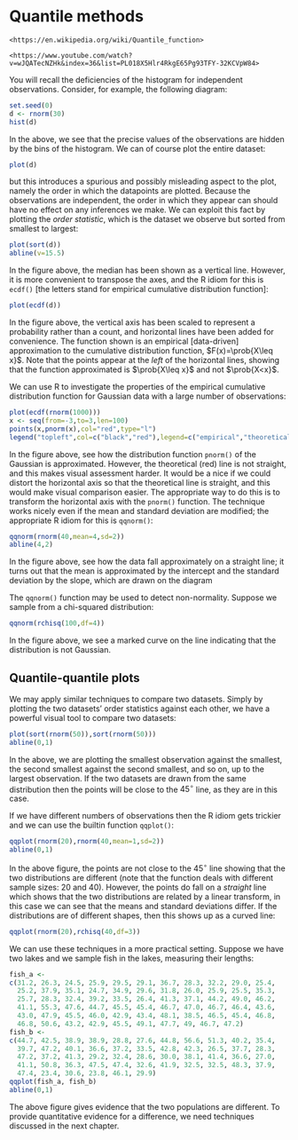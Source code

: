 # Quantile methods {#quantile}

```block2
<https://en.wikipedia.org/wiki/Quantile_function>
```

```block2
<https://www.youtube.com/watch?v=wJQATecNZHk&index=36&list=PL018X5Hlr4RkgE65Pg93TFY-32KCVpW84>
```

You will recall the deficiencies of the histogram for independent
observations.   Consider, for example, the following diagram:


```r
set.seed(0)
d <- rnorm(30)
hist(d)
```

In the above, we see that the precise values of the observations are
hidden by the bins of the histogram.  We can of course plot the entire dataset:

```r
plot(d)
```

but this introduces a spurious and possibly misleading aspect to the
plot, namely the order in which the datapoints are plotted.  Because
the observations are independent, the order in which they appear can
should have no effect on any inferences we make.  We can exploit this
fact by plotting the *order statistic*, which is the dataset we
observe but sorted from smallest to largest:


```r
plot(sort(d))
abline(v=15.5)
```

In the figure above, the median has been shown as a vertical line.
However, it is more convenient to transpose the axes, and the R idiom
for this is ```ecdf()``` [the letters stand for empirical cumulative
distribution function]:


```r
plot(ecdf(d))
```

In the figure above, the vertical axis has been scaled to represent a
probability rather than a count, and horizontal lines have been added
for convenience.  The function shown is an empirical [data-driven]
approximation to the cumulative distribution function,
$F(x)=\prob{X\leq x}$.  Note that the points appear at the *left* of
the horizontal lines, showing that the function approximated is
$\prob{X\leq x}$ and not $\prob{X<x}$.

We can use R to investigate the properties of the empirical cumulative
distribution function for Gaussian data with a large number of
observations:

```r
plot(ecdf(rnorm(1000)))
x <- seq(from=-3,to=3,len=100)
points(x,pnorm(x),col="red",type="l")
legend("topleft",col=c("black","red"),legend=c("empirical","theoretical"))
```

In the figure above, see how the distribution function ```pnorm()```
of the Gaussian is approximated.  However, the theoretical (red) line
is not straight, and this makes visual assessment harder.  It would be
a nice if we could distort the horizontal axis so that the theoretical
line is straight, and this would make visual comparison easier.  The
appropriate way to do this is to transform the horizontal axis with
the ```pnorm()``` function.  The technique works nicely even if the
mean and standard deviation are modified; the appropriate R idiom for
this is ```qqnorm()```:

```r
qqnorm(rnorm(40,mean=4,sd=2))
abline(4,2)
```

In the figure above, see how the data fall approximately on a straight
line; it turns out that the mean is approximated by the intercept and
the standard deviation by the slope, which are drawn on the diagram

The ```qqnorm()``` function may be used to detect non-normality.
Suppose we sample from a chi-squared distribution:

```r
qqnorm(rchisq(100,df=4))
```

In the figure above, we see a marked curve on the line indicating that
the distribution is not Gaussian.


## Quantile-quantile plots

We may apply similar techniques to compare two datasets.  Simply by
plotting the two datasets' order statistics against each other, we
have a powerful visual tool to compare two datasets:

```r
plot(sort(rnorm(50)),sort(rnorm(50)))
abline(0,1)
```

In the above, we are plotting the smallest observation against the
smallest, the second smallest against the second smallest, and so on,
up to the largest observation.  If the two datasets are drawn from the
same distribution then the points will be close to the $45^\circ$
line, as they are in this case.

If we have different numbers of observations then the R idiom gets trickier and we can use the builtin function ```qqplot()```:

```r
qqplot(rnorm(20),rnorm(40,mean=1,sd=2))
abline(0,1)
```

In the above figure, the points are not close to the $45^\circ$ line
showing that the two distributions are different (note that the
function deals with different sample sizes: 20 and 40).  However, the
points do fall on a *straight* line which shows that the two
distributions are related by a linear transform, in this case we can
see that the means and standard deviations differ.  If the
distributions are of different shapes, then this shows up as a curved
line:


```r
qqplot(rnorm(20),rchisq(40,df=3))
```


We can use these techniques in a more practical setting.  Suppose we
have two lakes and we sample fish in the lakes, measuring their lengths:

```r
fish_a <-
c(31.2, 26.3, 24.5, 25.9, 29.5, 29.1, 36.7, 28.3, 32.2, 29.0, 25.4, 
  25.2, 37.9, 35.1, 24.7, 34.9, 29.6, 31.8, 26.0, 25.9, 25.5, 35.3, 
  25.7, 28.3, 32.4, 39.2, 33.5, 26.4, 41.3, 37.1, 44.2, 49.0, 46.2, 
  41.1, 55.3, 47.6, 44.7, 45.5, 45.4, 46.7, 47.0, 46.7, 46.4, 43.6, 
  43.0, 47.9, 45.5, 46.0, 42.9, 43.4, 48.1, 38.5, 46.5, 45.4, 46.8, 
  46.8, 50.6, 43.2, 42.9, 45.5, 49.1, 47.7, 49, 46.7, 47.2)
fish_b <-
c(44.7, 42.5, 38.9, 38.9, 28.8, 27.6, 44.8, 56.6, 51.3, 40.2, 35.4,
  39.7, 47.2, 40.1, 36.6, 37.2, 33.5, 42.8, 42.3, 26.5, 37.7, 28.3,
  47.2, 37.2, 41.3, 29.2, 32.4, 28.6, 30.0, 38.1, 41.4, 36.6, 27.0,
  41.1, 50.8, 36.3, 47.5, 47.4, 32.6, 41.9, 32.5, 32.5, 48.3, 37.9,
  47.4, 23.4, 30.6, 23.8, 46.1, 29.9)
qqplot(fish_a, fish_b)
abline(0,1)
```

The above figure gives evidence that the two populations are
different.  To provide quantitative evidence for a difference, we need
techniques discussed in the next chapter.